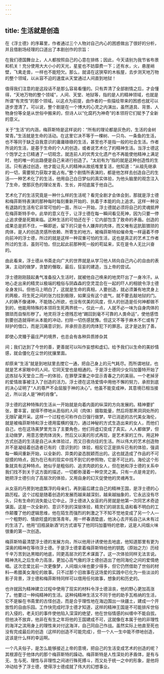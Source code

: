 ```yaml
---
---
---
```

title: 生活就是创造
---




在《浮士德》的序幕里，作者通过三个人物对自己内心的困惑做出了很好的分析，并且借剧场经理的口道出了本剧创作的宗旨：

在我们德国舞台上，人人都按照自己的心意在排练；因此，今天请别为我节省布景和机关！充分使用大大小小的天光，星星也不妨靡费一下；还有水，火，悬崖峭壁，飞禽走兽，一样也不能短欠。那么，就请在这狭窄的木板屋，去步测天地万物的整个领域，以从容不迫的速度从天堂通过人间直到地狱！

值得我们注意的是这段话不是那么容易看懂的。只有弄清了全部剧情之后，才会懂得，“天地万物的整个领域”，人间、天堂、地狱等，指的是人的精神领域，也就是所谓“有灵性”的那个领域。以这点为前提，由作者的一些描绘带来的困惑也就可以逐步澄清了。可以说，整个剧是在一个博大的心灵之内演出，虽然道具、背景、人物身份等全是从世俗中搬来的，但诗人以“化腐朽为神奇”的本领将它们赋予了全新的意义。

关于“生活”的内涵，梅菲斯特是这样说的：“所有的理论都是灰色的，生活的金树常青。”生活就是生命的活动。在这里它决不等于一棵树、一只鸟、一条鱼的生活，也不等同于缺乏自我意识的庸庸碌碌的生活，甚至也不是指一般的社会生活。作者所说的生活，是基于生命的个人的创造，或者说艺术化了的精神生活。当浮士德这个饱学之士已精通了一切观念，就连前人的优秀文化遗产也不再能使他精神上满足时，他的唯一的出路便是自己来进行创造了。“太初有为”指的就是这种创造性的生活。只有通过创造，他才能让先人的精神从故纸堆里复活，他知道：“从祖先继承的一切，需要努力获取才能占有。”整个剧情所表演的，都是他怎样去创造自己的生活—一种艺术化了的生活，他用自己白日梦似的真实体验，为他头脑里的观念注入了生命，使那灰色的理论发青、生长，并彻底属于他自己。

艺术化了的生活究竟是一种什么样的生活呢？看完全剧才会体会到，那就是浮士德和梅菲斯特表演的那种每时每刻重新开始的、执着于本能的向上追求。这样一种没有退路的生活有它非常可怕的一面，所以一开始，浮士德就必须将自己的灵魂抵押在梅菲斯特手中。此举的意义在于，让浮士德在每一瞬间看见死神，因为只要一停止追求便是死期来临。这种生活的可怕还在于：它内部包含了致命的矛盾。创造的成果总是抓不住，一瞬即逝，留下的只是令人嫌弃的肉体，而又唯有这肮脏猥琐的肉体，是人的创造灵感所依赖、所寄生的地方。被梅菲斯特如催命鬼一样逼着不停向前冲的浮士德，所过的就是这样一种双重可怕的生活，这也是真正的艺术工作者所过的生活，虽则可怕，但比起此前那种死一般的苟延来，实在是令人无比兴奋的。

由此看来，浮士德从书斋走向广大的世界就是从学习他人转向自己内心的自由的表演，主动的做梦，贪婪的僭取，最后，狂妄的建造，当上帝的尝试。

浮士德刚刚鼓起勇气准备投入生活时，就被他自己唤来的地灵吓出了一身冷汗。从地心走出来的精灵以极端的粗俗与阴森森的空灵混合在一起的吓人的相貌令浮士德全身发抖。但他马上明白了，这就是生命的真相，人要创造，就必须兼有地灵身上的两极，将生死之间的张力拉到极限，如果没有这个底气，就不要去敲地狱的门。人的确不像诸神，不能随心所欲，也没有优美的风度，但人的创造是任何神都做不到的，他能用特殊的本领将生死两界统一，仅此一点，人就不必一味为自身肉体的猥琐而自惭形秽了。地灵将浮士德残忍地“踢回到毫不可靠的人类命运”，使他感悟到要创造就得听从本能的冲动，扫除一切伤感犹豫。但这又不等于麻木不仁或有了辩护的借口，而是沉痛意识到，并承担丑恶的肉体犯下的罪恶。这才是达到了善。

即使心灵臻于最庄严的境界，也总会有各种异质掺杂其

间；我们达到了今世的善，更善就可以叫作妄想和虚幻。给予我们以生命的美妙情感，就会僵化在尘世的扰攘里面。

却原来“生活”就是到地狱里去搅它一通，把自己身上的元气耗尽。而所谓地狱，也就是艺术家眼中的人间，它同天堂也是相通的。于是浮士德同少女玛加蕾特开始了这炼狱与天堂合二而一的体验，在罪孽深重之中显示青春之力的美丽。一个老掉牙的爱情故事被注入了创造的活力。浮士德在这场爱情中用他不懈的努力，承担到底的决心证明了“人的尊严不会屈服于神的决心”。他虽不能变成神，其意境已相当接近，所以说人是“神的肖像”。

浮士德的这种特殊的生活从一开始就是向着内面的纵深的方向发展的。精神要扩张，要丰富，就得不停地从恶俗的人间（肉体）摄取能量，然后将那黑洞洞处所的无限矿藏开采。这样一个过程也可称作白日强行做梦。早已消逝的古代美女海伦，就是被梅菲斯特和浮士德用蛮横的强力，通过神秘的方式生造出来的女人，而他们自己，也在这场美梦里充当了主要角色，他们将虚幻变成了真实。人人都做梦，但主动做梦，用意志使肉体消失，然后又以美的形式再现，是艺术家的工作。用这种方式创造的生活是自己从未体验过，而又日夜向往的生活。所以伟大的艺术创造物并不是凝结着创造者已有的（意识到的）体验，相反它正是排斥已有的体验，强调每一瞬间重新开始，以全新的、异类的姿态脱颖而出的。这也就造成了作品的不可捉摸的特点，因为在已有的现实中找不到它的参照物，它是不可比的。海伦这个形象就具有这种特点。她似乎是粗俗的、追求肉欲的女人，但在她和浮士德的关系中我们找不到关于这方面的描述，一切都弥漫着一种空灵之美。只有一点是肯定的，她把浮士德引向了高层次的体验，又用自身的幻灭促使他的灵魂再生。

从女巫的丹房到地底飘浮的母亲们，再到最后建立自己的精神王国，是浮士德的心路历程。这个过程是随着创造的发展而越来越深刻，越来越抽象的，它永远没有尽头，只有生命的消失能让它中止。浮士德进入女巫的丹房就是他第一次同艺术奇迹谋面。这是一次全新的、意识不到的深层体验，精灵们的胡言乱语和看不明白的工作颠覆了他的逻辑思维，他在陌生而强烈的刺激之下不知不觉地变成了另一个人—一个粗野的、情欲旺盛的放荡青年。用一杯春酒垫底，他决心去开拓自己从未有过的生活了。他用“旧瓶装新酒”的方式谱写了他同玛加蕾特的悲歌，这是人间烟火味很重的第一次创造。

梅菲斯特最清楚浮士德的发展方向，所以他用计诱使他去地底，他知道那里有更为深奥的精神在等待浮士德。于是浮士德拿着梅菲斯特给他的钥匙（原始之力）历经千辛万苦到达黑暗的地底，同更高层次的艺术谋面了。这一次体验同样无法言说。精神洗礼之后生命力高涨，更加心高气傲的浮士德创造出了他同海伦之间的爱情绝唱。这次恋爱比前一次更像梦，人间烟火味也要少得多，但它仍然借助了世俗的材料—希腊美女海伦的故事。只不过那个旧故事在这场爱的实践中已化为一些淡淡的影子背景，浮士德和梅菲斯特同样可以借用任何故事，想象的和历史的。

也许就因为精神建立过程中使用了现实的材料令浮士德沮丧，他的野心更加高涨了。他要过一种纯精神的生活。这种纯精神生活又不同于他的助手瓦格纳的生活，它不是躲在书斋里的古怪创造，而是合乎理性地在海边围出一块疆土，建成一个开放性的自由乐园。工作快完成时浮士德才知道，这样的精神王国是不可能排斥世俗的入侵的，老夫妇的事件使他陷入深深的绝望，他在世俗情感的纠缠中不能自拔。但他决不放弃，他非在有生之年将他的王国建成不可，这就像在本属于他的非理性的海洋之滨用身上的理性来对付这海洋，自己同自己作战。虽然实际上他直至死也没有完成最后的创造（这样的创造不可能完成），但一个人一生中能不停地创造，这该是什么样的幸运啊。

一个凡夫俗子，是怎么能够接近上帝的意境，把自己的生活变成艺术的创造的呢？其根源在于他体内的那个梅菲斯特的躁动。梅菲斯特是人性深处的矛盾体，是有与无、生与死、理性与非理性之间进行殊死搏斗，而又处于统一之中的形象，是他将冲动给予了浮士德，使得浮士德成就了伟大的幻想事业。